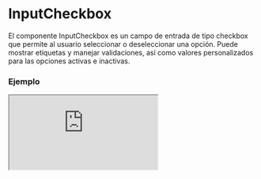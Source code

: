 
# InputCheckbox

El componente InputCheckbox es un campo de entrada de tipo checkbox que permite al usuario seleccionar o deseleccionar una opción. Puede mostrar etiquetas y manejar validaciones, así como valores personalizados para las opciones activas e inactivas.

### Ejemplo

<Iframe minHeightIframe="30dvh" src="https://fenextjs-component-storybook.vercel.app/iframe.html?args=&id=input-inputcheckbox--index&viewMode=story" />

### Importacion

Para importar el componente InputCheckbox, se puede hacer desde fenextjs

```tsx copy
import { InputCheckbox } from "fenextjs";
```

### Parametros

| Parametro | Tipo | Requerido | Default | Descripcion |
| --------- | ---- | --------- | ------- | ----------- |
| label | any | no | '' | Etiqueta que se muestra al lado del checkbox. |
| labelPosition | 'right' \| 'left' | no | 'right' | Posición de la etiqueta en relación con el checkbox. |
| name | string | no | '' | Atributo name del elemento input checkbox. |
| onChange | (checked: boolean) =\> void | no | undefined | Función que se ejecuta cuando se alterna el checkbox, recibe un valor booleano que indica si está seleccionado. |
| defaultValue | boolean | no | false | Valor predeterminado del checkbox cuando se renderiza por primera vez. |
| value | boolean | no | undefined | Valor controlado del checkbox. |
| disabled | boolean | no | false | Indica si el checkbox está deshabilitado. |
| onValidateCheck | () =\> Promise\<void\> \| void | no | undefined | Función que se ejecuta para validar el checkbox. |
| optional | boolean | no | false | Indica si el checkbox es opcional. |
| optionalText | string | no | '(optional)' | Texto que se muestra si el checkbox es opcional. |
| required | boolean | no | false | Indica si el checkbox es obligatorio. |
| requiredText | string | no | '*' | Texto que se muestra si el checkbox es obligatorio. |
| onActive | () =\> void | no | undefined | Función que se ejecuta cuando el checkbox se activa. |
| onInactive | () =\> void | no | undefined | Función que se ejecuta cuando el checkbox se desactiva. |
| valueActive | VT | no | undefined | Valor a pasar cuando el checkbox se activa. |
| valueInactive | VF | no | undefined | Valor a pasar cuando el checkbox se desactiva. |
| icon | ReactNode | no | \<Check /\> | Ícono que se muestra junto al checkbox. |

### Storybook

Para ver el storybook del componente lo puede hacer con este [link](https://fenextjs-component-storybook.vercel.app/?path=/story/input-inputcheckbox--index)

### Usos

- Básico

```tsx copy
<InputCheckbox label="Acepto los términos y condiciones" />
```

- Checkbox deshabilitado

```tsx copy
<InputCheckbox label="No puedo seleccionar este" disabled={true} />
```

- Checkbox obligatorio

```tsx copy
<InputCheckbox label="Este checkbox es obligatorio" required={true} />
```

- Checkbox opcional con texto

```tsx copy
<InputCheckbox label="Este es opcional" optional={true} optionalText="(opcional)" />
```

